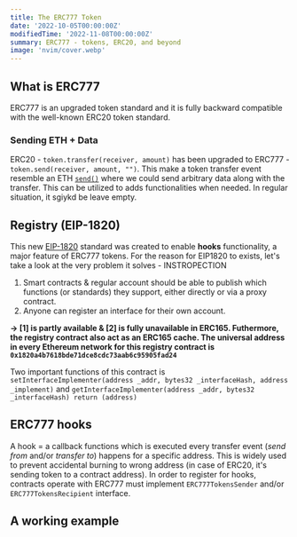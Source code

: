 ```yaml
---
title: The ERC777 Token
date: '2022-10-05T00:00:00Z'
modifiedTime: '2022-11-08T00:00:00Z'
summary: ERC777 - tokens, ERC20, and beyond
image: 'nvim/cover.webp'
---
```



## What is ERC777

ERC777 is an upgraded token standard and it is fully backward compatible with the well-known ERC20 token standard.

### Sending ETH + Data

ERC20 - `token.transfer(receiver, amount)` has been upgraded to ERC777 - `token.send(receiver, amount, "")`. This make a token transfer event resemble an ETH 
[`send()`](https://docs.soliditylang.org/en/v0.7.4/types.html#members-of-addresses) where we could send arbitrary data along with the transfer. This can be utilized to 
adds functionalities when needed. In regular situation, it sgiykd be leave empty.

## Registry (EIP-1820)

This new [EIP-1820](https://eips.ethereum.org/EIPS/eip-1820) standard was created to enable <strong>hooks</strong> functionality, a major feature of ERC777 tokens. 
For the reason for EIP1820 to exists, let's take a look at the very problem it solves - INSTROPECTION

1. Smart contracts & regular account should be able to publish which functions (or standards) they support, either directly or via a proxy contract.
2. Anyone can register an interface for their own account.

<strong>&#8594; [1] is partly available & [2] is fully unavailable in ERC165. Futhermore, the registry contract also act as an ERC165 cache.
The universal address in every Ethereum network for this registry contract is `0x1820a4b7618bde71dce8cdc73aab6c95905fad24`</strong>

Two important functions of this contract is `setInterfaceImplementer(address _addr, bytes32 _interfaceHash, address _implement)` and 
`getInterfaceImplementer(address _addr, bytes32 _interfaceHash) return (address)`

## ERC777 hooks

A hook = a callback functions which is executed every transfer event (<i>send from</i> and/or <i>transfer to</i>) happens for a specific address. 
This is widely used to prevent accidental burning to wrong address (in case of ERC20, it's sending token to a contract address).
In order to register for hooks, contracts operate with ERC777 must implement `ERC777TokensSender` and/or `ERC777TokensRecipient` interface.

## A working example 




